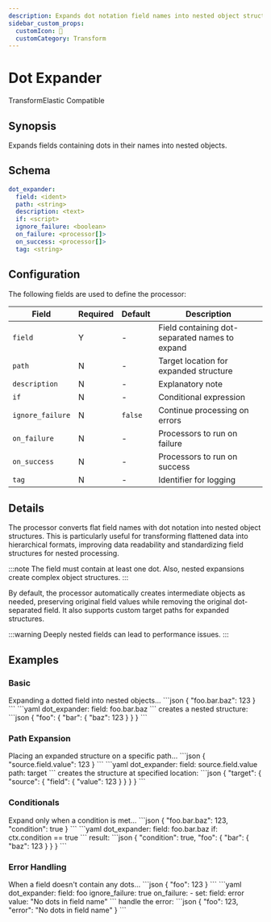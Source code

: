 ```yaml
---
description: Expands dot notation field names into nested object structures
sidebar_custom_props: 
  customIcon: 🌳
  customCategory: Transform
---
```


# Dot Expander

<span className="theme-doc-version-badge badge badge--primary">Transform</span><span className="theme-doc-version-badge badge badge--secondary">Elastic Compatible</span>

## Synopsis

Expands fields containing dots in their names into nested objects.

## Schema

```yaml {2}
dot_expander:
  field: <ident>
  path: <string>
  description: <text>
  if: <script>
  ignore_failure: <boolean>
  on_failure: <processor[]>
  on_success: <processor[]>
  tag: <string>
```

## Configuration

The following fields are used to define the processor:

|Field|Required|Default|Description|
|---|---|---|---|
|`field`|Y|-|Field containing dot-separated names to expand|
|`path`|N|-|Target location for expanded structure|
|`description`|N|-|Explanatory note|
|`if`|N|-|Conditional expression|
|`ignore_failure`|N|`false`|Continue processing on errors|
|`on_failure`|N|-|Processors to run on failure|
|`on_success`|N|-|Processors to run on success|
|`tag`|N|-|Identifier for logging|

## Details

The processor converts flat field names with dot notation into nested object structures. This is particularly useful for transforming flattened data into hierarchical formats, improving data readability and standardizing field structures for nested processing.

:::note
The field must contain at least one dot. Also, nested expansions create complex object structures.
:::

By default, the processor automatically creates intermediate objects as needed, preserving original field values while removing the original dot-separated field. It also supports custom target paths for expanded structures.

:::warning
Deeply nested fields can lead to performance issues.
:::

## Examples

### Basic

<ExampleGrid>
  <CommentCol>
    Expanding a dotted field into nested objects...
  </CommentCol>
  <CodeCol>
    ```json
    {
      "foo.bar.baz": 123
    }
    ```
    ```yaml
    dot_expander:
      field: foo.bar.baz
    ```
  </CodeCol>
  <CommentCol>
    creates a nested structure:
  </CommentCol>
  <CodeCol>
    ```json
    {
      "foo": {
        "bar": {
          "baz": 123
        }
      }
    }
    ```
  </CodeCol>
</ExampleGrid>

### Path Expansion

<ExampleGrid>
  <CommentCol>
    Placing an expanded structure on a specific path...
  </CommentCol>
  <CodeCol>
    ```json
    {
      "source.field.value": 123
    }
    ```
    ```yaml
    dot_expander:
      field: source.field.value
      path: target
    ```
  </CodeCol>
  <CommentCol>
    creates the structure at specified location:
  </CommentCol>
  <CodeCol>
    ```json
    {
      "target": {
        "source": {
          "field": {
            "value": 123
          }
        }
      }
    }
    ```
  </CodeCol>
</ExampleGrid>

### Conditionals

<ExampleGrid>
  <CommentCol>
    Expand only when a condition is met...
  </CommentCol>
  <CodeCol>
    ```json
    {
      "foo.bar.baz": 123,
      "condition": true
    }
    ```
    ```yaml
    dot_expander:
      field: foo.bar.baz
      if: ctx.condition == true
    ```
  </CodeCol>
  <CommentCol>
    result:
  </CommentCol>
  <CodeCol>
    ```json
    {
      "condition": true,
      "foo": {
        "bar": {
          "baz": 123
        }
      }
    }
    ```
  </CodeCol>
</ExampleGrid>

### Error Handling

<ExampleGrid>
  <CommentCol>
    When a field doesn't contain any dots...
  </CommentCol>
  <CodeCol>
    ```json
    {
      "foo": 123
    }
    ```
    ```yaml
    dot_expander:
      field: foo
      ignore_failure: true
      on_failure:
        - set:
          field: error
          value: "No dots in field name"
    ```
  </CodeCol>
  <CommentCol>
    handle the error:
  </CommentCol>
  <CodeCol>
    ```json
    {
      "foo": 123,
      "error": "No dots in field name"
    }
    ```
  </CodeCol>
</ExampleGrid>
